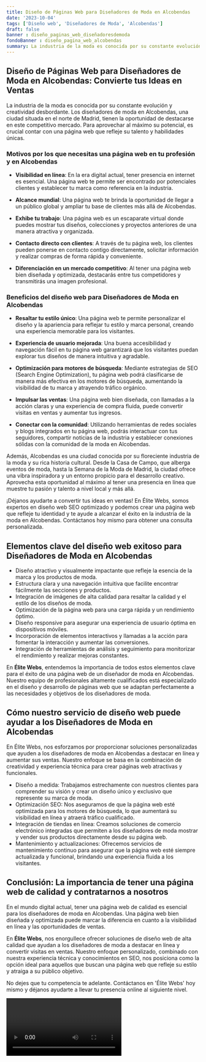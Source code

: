 ```yaml
---
title: Diseño de Páginas Web para Diseñadores de Moda en Alcobendas
date: '2023-10-04'
tags: ['Diseño web', 'Diseñadores de Moda', 'Alcobendas']
draft: false
banner : diseño_paginas_web_diseñadoresdemoda
fondoBanner : diseño_pagina_web_alcobendas
summary: La industria de la moda es conocida por su constante evolución y creatividad desbordante. Los diseñadores de moda en Alcobendas, una ciudad situada en el norte de Madrid, tienen la oportunidad de destacarse en este competitivo mercado. Para aprovechar al máximo su potencial, es crucial contar con una página web que refleje su talento y habilidades únicas.
---
```


## Diseño de Páginas Web para Diseñadores de Moda en Alcobendas: Convierte tus Ideas en Ventas

La industria de la moda es conocida por su constante evolución y creatividad desbordante. Los diseñadores de moda en Alcobendas, una ciudad situada en el norte de Madrid, tienen la oportunidad de destacarse en este competitivo mercado. Para aprovechar al máximo su potencial, es crucial contar con una página web que refleje su talento y habilidades únicas.

### Motivos por los que necesitas una página web en tu profesión y en Alcobendas

- **Visibilidad en línea**: En la era digital actual, tener presencia en internet es esencial. Una página web te permite ser encontrado por potenciales clientes y establecer tu marca como referencia en la industria.

- **Alcance mundial**: Una página web te brinda la oportunidad de llegar a un público global y ampliar tu base de clientes más allá de Alcobendas.

- **Exhibe tu trabajo**: Una página web es un escaparate virtual donde puedes mostrar tus diseños, colecciones y proyectos anteriores de una manera atractiva y organizada.

- **Contacto directo con clientes**: A través de tu página web, los clientes pueden ponerse en contacto contigo directamente, solicitar información y realizar compras de forma rápida y conveniente.

- **Diferenciación en un mercado competitivo**: Al tener una página web bien diseñada y optimizada, destacarás entre tus competidores y transmitirás una imagen profesional.

### Beneficios del diseño web para Diseñadores de Moda en Alcobendas

- **Resaltar tu estilo único**: Una página web te permite personalizar el diseño y la apariencia para reflejar tu estilo y marca personal, creando una experiencia memorable para los visitantes.

- **Experiencia de usuario mejorada**: Una buena accesibilidad y navegación fácil en tu página web garantizará que los visitantes puedan explorar tus diseños de manera intuitiva y agradable.

- **Optimización para motores de búsqueda**: Mediante estrategias de SEO (Search Engine Optimization), tu página web podrá clasificarse de manera más efectiva en los motores de búsqueda, aumentando la visibilidad de tu marca y atrayendo tráfico orgánico.

- **Impulsar las ventas**: Una página web bien diseñada, con llamadas a la acción claras y una experiencia de compra fluida, puede convertir visitas en ventas y aumentar tus ingresos.

- **Conectar con la comunidad**: Utilizando herramientas de redes sociales y blogs integrados en tu página web, podrás interactuar con tus seguidores, compartir noticias de la industria y establecer conexiones sólidas con la comunidad de la moda en Alcobendas.

Además, Alcobendas es una ciudad conocida por su floreciente industria de la moda y su rica historia cultural. Desde la Casa de Campo, que alberga eventos de moda, hasta la Semana de la Moda de Madrid, la ciudad ofrece una vibra inspiradora y un entorno propicio para el desarrollo creativo. Aprovecha esta oportunidad al máximo al tener una presencia en línea que muestre tu pasión y talento a nivel local y más allá.

¡Déjanos ayudarte a convertir tus ideas en ventas! En Élite Webs, somos expertos en diseño web SEO optimizado y podemos crear una página web que refleje tu identidad y te ayude a alcanzar el éxito en la industria de la moda en Alcobendas. Contáctanos hoy mismo para obtener una consulta personalizada.

<GifSeo />

<Cta />

## Elementos clave del diseño web exitoso para Diseñadores de Moda en Alcobendas

- Diseño atractivo y visualmente impactante que refleje la esencia de la marca y los productos de moda.
- Estructura clara y una navegación intuitiva que facilite encontrar fácilmente las secciones y productos.
- Integración de imágenes de alta calidad para resaltar la calidad y el estilo de los diseños de moda.
- Optimización de la página web para una carga rápida y un rendimiento óptimo.
- Diseño responsive para asegurar una experiencia de usuario óptima en dispositivos móviles.
- Incorporación de elementos interactivos y llamadas a la acción para fomentar la interacción y aumentar las conversiones.
- Integración de herramientas de análisis y seguimiento para monitorizar el rendimiento y realizar mejoras constantes.

En **Élite Webs**, entendemos la importancia de todos estos elementos clave para el éxito de una página web de un diseñador de moda en Alcobendas. Nuestro equipo de profesionales altamente cualificados está especializado en el diseño y desarrollo de páginas web que se adaptan perfectamente a las necesidades y objetivos de los diseñadores de moda.

## Cómo nuestro servicio de diseño web puede ayudar a los Diseñadores de Moda en Alcobendas

En Élite Webs, nos esforzamos por proporcionar soluciones personalizadas que ayuden a los diseñadores de moda en Alcobendas a destacar en línea y aumentar sus ventas. Nuestro enfoque se basa en la combinación de creatividad y experiencia técnica para crear páginas web atractivas y funcionales.

- Diseño a medida: Trabajamos estrechamente con nuestros clientes para comprender su visión y crear un diseño único y exclusivo que represente su marca de moda.
- Optimización SEO: Nos aseguramos de que la página web esté optimizada para los motores de búsqueda, lo que aumentará su visibilidad en línea y atraerá tráfico cualificado.
- Integración de tiendas en línea: Creamos soluciones de comercio electrónico integradas que permiten a los diseñadores de moda mostrar y vender sus productos directamente desde su página web.
- Mantenimiento y actualizaciones: Ofrecemos servicios de mantenimiento continuo para asegurar que la página web esté siempre actualizada y funcional, brindando una experiencia fluida a los visitantes.

## Conclusión: La importancia de tener una página web de calidad y contratarnos a nosotros

En el mundo digital actual, tener una página web de calidad es esencial para los diseñadores de moda en Alcobendas. Una página web bien diseñada y optimizada puede marcar la diferencia en cuanto a la visibilidad en línea y las oportunidades de ventas.

En **Élite Webs**, nos enorgullece ofrecer soluciones de diseño web de alta calidad que ayudan a los diseñadores de moda a destacar en línea y convertir visitas en ventas. Nuestro enfoque personalizado, combinado con nuestra experiencia técnica y conocimientos en SEO, nos posiciona como la opción ideal para aquellos que buscan una página web que refleje su estilo y atraiga a su público objetivo.

No dejes que tu competencia te adelante. Contáctanos en 'Élite Webs' hoy mismo y déjanos ayudarte a llevar tu presencia online al siguiente nivel.

<Video />

<CtaBot job='Diseñadores de Moda' city='Alcobendas'/>

<Gmaps query='Alcobendas+españa+maps' />